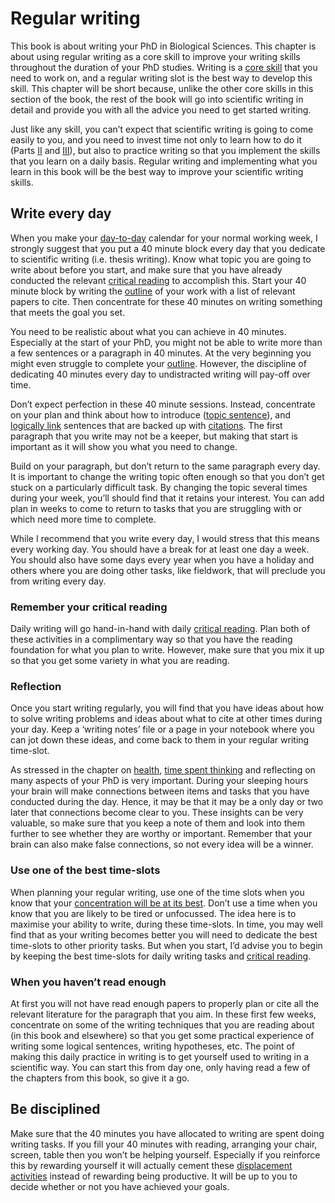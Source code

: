 # Regular writing {#regularwriting}

This book is about writing your PhD in Biological Sciences. This chapter is about using regular writing as a core skill to improve your writing skills throughout the duration of your PhD studies. Writing is a [core skill](#) that you need to work on, and a regular writing slot is the best way to develop this skill. This chapter will be short because, unlike the other core skills in this section of the book, the rest of the book will go into scientific writing in detail and provide you with all the advice you need to get started writing.

Just like any skill, you can't expect that scientific writing is going to come easily to you, and you need to invest time not only to learn how to do it (Parts [II](#partII) and [III](#partIII)), but also to practice writing so that you implement the skills that you learn on a daily basis. Regular writing and implementing what you learn in this book will be the best way to improve your scientific writing skills. 

## Write every day

When you make your [day-to-day](#day-plan) calendar for your normal working week, I strongly suggest that you put a 40 minute block every day that you dedicate to scientific writing (i.e. thesis writing). Know what topic you are going to write about before you start, and make sure that you have already conducted the relevant [critical reading](#critical) to accomplish this. Start your 40 minute block by writing the [outline](#outline) of your work with a list of relevant papers to cite. Then concentrate for these 40 minutes on writing something that meets the goal you set.

You need to be realistic about what you can achieve in 40 minutes. Especially at the start of your PhD, you might not be able to write more than a few sentences or a paragraph in 40 minutes. At the very beginning you might even struggle to complete your [outline](#outline). However, the discipline of dedicating 40 minutes every day to undistracted writing will pay-off over time.  

Don't expect perfection in these 40 minute sessions. Instead, concentrate on your plan and think about how to introduce ([topic sentence](#paragraph)), and [logically link](#argument) sentences that are backed up with [citations](#citations). The first paragraph that you write may not be a keeper, but making that start is important as it will show you what you need to change. 

Build on your paragraph, but don't return to the same paragraph every day. It is important to change the writing topic often enough so that you don't get stuck on a particularly difficult task. By changing the topic several times during your week, you'll should find that it retains your interest. You can add plan in weeks to come to return to tasks that you are struggling with or which need more time to complete.

While I recommend that you write every day, I would stress that this means every working day. You should have a break for at least one day a week. You should also have some days every year when you have a holiday and others where you are doing other tasks, like fieldwork, that will preclude you from writing every day.


### Remember your critical reading

Daily writing will go hand-in-hand with daily [critical reading](#critical). Plan both of these activities in a complimentary way so that you have the reading foundation for what you plan to write. However, make sure that you mix it up so that you get some variety in what you are reading. 

### Reflection {#reflection}

Once you start writing regularly, you will find that you have ideas about how to solve writing problems and ideas about what to cite at other times during your day. Keep a 'writing notes' file or a page in your notebook where you can jot down these ideas, and come back to them in your regular writing time-slot. 

As stressed in the chapter on [health](#healthy), [time spent thinking](#time-to-think) and reflecting on many aspects of your PhD is very important. During your sleeping hours your brain will make connections between items and tasks that you have conducted during the day. Hence, it may be that it may be a only day or two later that connections become clear to you. These insights can be very valuable, so make sure that you keep a note of them and look into them further to see whether they are worthy or important. Remember that your brain can also make false connections, so not every idea will be a winner.

### Use one of the best time-slots

When planning your regular writing, use one of the time slots when you know that your [concentration will be at its best](#day-plan). Don't use a time when you know that you are likely to be tired or unfocussed. The idea here is to maximise your ability to write, during these time-slots. In time, you may well find that as your writing becomes better you will need to dedicate the best time-slots to other priority tasks. But when you start, I'd advise you to begin by keeping the best time-slots for daily writing tasks and [critical reading](#critical).

### When you haven't read enough

At first you will not have read enough papers to properly plan or cite all the relevant literature for the paragraph that you aim. In these first few weeks, concentrate on some of the writing techniques that you are reading about (in this book and elsewhere) so that you get some practical experience of writing some logical sentences, writing hypotheses, etc. The point of making this daily practice in writing is to get yourself used to writing in a scientific way. You can start this from day one, only having read a few of the chapters from this book, so give it a go.

## Be disciplined

Make sure that the 40 minutes you have allocated to writing are spent doing writing tasks. If you fill your 40 minutes with reading, arranging your chair, screen, table then you won't be helping yourself. Especially if you reinforce this by rewarding yourself it will actually cement these [displacement activities](#displacement) instead of rewarding being productive. It will be up to you to decide whether or not you have achieved your goals. 


